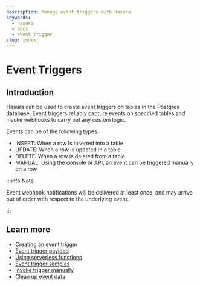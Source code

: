 ```yaml
---
description: Manage event triggers with Hasura
keywords:
  - hasura
  - docs
  - event trigger
slug: index
---
```



# Event Triggers

## Introduction

Hasura can be used to create event triggers on tables in the Postgres
database. Event triggers reliably capture events on specified tables and
invoke webhooks to carry out any custom logic.

<Thumbnail
  src="/img/graphql/core/event-triggers/data-triggers-arch.png"
  alt="Hasura event trigger architecture"
  width="900px"
  className="no-shadow"
/>

Events can be of the following types:

-   INSERT: When a row is inserted into a table
-   UPDATE: When a row is updated in a table
-   DELETE: When a row is deleted from a table
-   MANUAL: Using the console or API, an event can be triggered manually
    on a row

:::info Note

Event webhook notifications will be delivered at least once, and may
arrive out of order with respect to the underlying event.

:::

## Learn more

- [Creating an event trigger](/graphql/core/event-triggers/create-trigger.mdx)
- [Event trigger payload](/graphql/core/event-triggers/payload.mdx)
- [Using serverless functions](/graphql/core/event-triggers/serverless.mdx)
- [Event trigger samples](/graphql/core/event-triggers/samples.mdx)
- [Invoke trigger manually](/graphql/core/event-triggers/invoke-trigger-manually.mdx)
- [Clean up event data](/graphql/core/event-triggers/clean-up.mdx)


